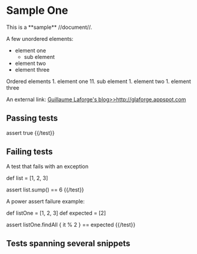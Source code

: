 = Sample One =

This is a **sample** //document//.

A few unordered elements:
* element one
** sub element
* element two
* element three

Ordered elements
1. element one
11. sub element
1. element two
1. element three

An external link: [[Guillaume Laforge's blog>>http://glaforge.appspot.com]]

== Passing tests ==

{{test name="assert-true"}}
assert true
{{/test}}

== Failing tests ==

A test that fails with an exception

{{test name="list-sum"}}
def list = [1, 2, 3]

assert list.sump() == 6
{{/test}}

A power assert failure example:

{{test name="power-assert"}}
def listOne = [1, 2, 3]
def expected = [2]

assert listOne.findAll { it % 2 } == expected
{{/test}}

== Tests spanning several snippets ==




